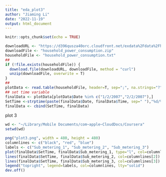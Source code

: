 ```yaml
---
title: "eda_plot3"
author: "Jiaming Li"
date: "2022-11-19"
output: html_document
---
```


```r
knitr::opts_chunk$set(echo = TRUE)
```

```r
downloadURL <- "https://d396qusza40orc.cloudfront.net/exdata%2Fdata%2Fhousehold_power_consumption.zip"
downloadFile <- "household_power_consumption.zip"
householdFile <- "household_power_consumption.txt"
##
if (!file.exists(householdFile)) {
  download.file(downloadURL, downloadFile, method = "curl")
  unzip(downloadFile, overwrite = T)
}
##
plotData <- read.table(householdFile, header=T, sep=";", na.strings="?")
## set time variable
finalData <- plotData[plotData$Date %in% c("1/2/2007","2/2/2007"),]
SetTime <-strptime(paste(finalData$Date, finalData$Time, sep=" "),"%d/%m/%Y %H:%M:%S")
finalData <- cbind(SetTime, finalData)
```

plot 3
```r
wd <- "~/Library/Mobile Documents/com~apple~CloudDocs/Coursera"
setwd(wd)

png("plot3.png", width = 480, height = 480)
columnlines <- c("black", "red", "blue")
labels <- c("Sub_metering_1", "Sub_metering_2", "Sub_metering_3")
plot(finalData$SetTime, finalData$Sub_metering_1, type="l", col=columnlines[1], xlab="", ylab="Energy sub metering")
lines(finalData$SetTime, finalData$Sub_metering_2, col=columnlines[2])
lines(finalData$SetTime, finalData$Sub_metering_3, col=columnlines[3])
legend("topright", legend=labels, col=columnlines, lty="solid")
dev.off()
```

